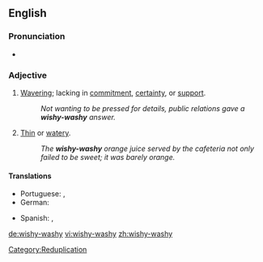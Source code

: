 ==English==

===Pronunciation===
*{{audio|en-us-wishy-washy.ogg|Audio (US)}}

===Adjective===
{{en-adj|wishy-washi|er}}

# [[waver|Waver]]ing; lacking in [[commitment]], [[certainty]], or [[support]].
#:''Not wanting to be pressed for details, public relations gave a '''wishy-washy''' answer.''
# [[Thin]] or [[watery]].
#:''The '''wishy-washy''' orange juice served by the cafeteria not only failed to be sweet; it was barely orange.''

====Translations====
{{trans-top|wavering or lacking in commitment, certainty, or support}}
*Portuguese: {{t+|pt|indeciso|m}}, {{t-|pt|enrolado|m}}
*German: {{t+|de|Wischiwaschi|n}}
{{trans-mid}}
*Spanish: {{t+|es|indeciso|m}},  {{t|es|lábil}}
{{trans-bottom}}

{{trans-top|thin or watery}}
{{trans-mid}}
{{trans-bottom}}

[[Category:Reduplication]]

[[de:wishy-washy]]
[[vi:wishy-washy]]
[[zh:wishy-washy]]